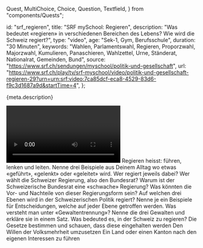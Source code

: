   Quest,
  MultiChoice,
  Choice,
  Question,
  Textfield,
} from "components/Quests";

  id: "srf_regieren",
  title: "SRF mySchool: Regieren",
  description:
    "Was bedeutet «regieren» in verschiedenen Bereichen des Lebens? Wie wird die Schweiz regiert?",
  type: "video",
  age: "Sek-1, Gym, Berufsschule",
  duration: "30 Minuten",
  keywords:
    "Wahlen, Parlamentswahl, Regieren, Proporzwahl, Majorzwahl, Kumulieren, Panaschieren, Wahlzettel, Urne, Ständerat, Nationalrat, Gemeinden, Bund",
  source: "https://www.srf.ch/sendungen/myschool/politik-und-gesellschaft",
  url:
    "https://www.srf.ch/play/tv/srf-myschool/video/politik-und-gesellschaft-regieren-29?urn=urn:srf:video:7ca85dcf-eca8-4529-83d6-f9c3d1687a9d&startTime=4",
};

<Ref source={meta.source}>
  <p>{meta.description}</p>
  <Video url={meta.url} />
</Ref>

<Quest>
  <Question>
    Regieren heisst: führen, lenken und leiten. Nenne drei Beispiele aus Deinem
    Alltag wo etwas «geführt», «gelenkt» oder «geleitet» wird. Wer regiert
    jeweils dabei?
    <Textfield id="1" />
  </Question>
  <Question>
    Wer wählt die Schweizer Regierung, also den Bundesrat?
    <Textfield id="2" />
  </Question>
  <Question>
    Warum ist der Schweizerische Bundesrat eine «schwache» Regierung? Was
    könnten die Vor- und Nachteile von dieser Regierungsform sein?
    <Textfield id="3" />
  </Question>
  <Question>
    Auf welchen drei Ebenen wird in der Schweizerischen Politik regiert? Nenne
    je ein Beispiele für Entscheidungen, welche auf jeder Ebene getroffen
    werden.
    <Textfield id="4" lines={4} />
  </Question>
  <Question>
    Was versteht man unter «Gewaltentrennung»? Nenne die drei Gewalten und
    erkläre sie in einem Satz.
    <Textfield id="5.1" lines={1} />
    <Textfield id="5.2" lines={1} />
    <Textfield id="5.3" lines={1} />
  </Question>
  <Question>
    Was bedeuted es, in der Schweiz zu regieren?
    <MultiChoice id="6">
      <Choice>
        Die Gesetze bestimmen und schauen, dass diese eingehalten werden
      </Choice>
      <Choice correct>Den Willen der Volksmehrheit umzusetzen</Choice>
      <Choice>
        Ein Land oder einen Kanton nach den eigenen Interessen zu führen
      </Choice>
    </MultiChoice>
  </Question>
</Quest>
